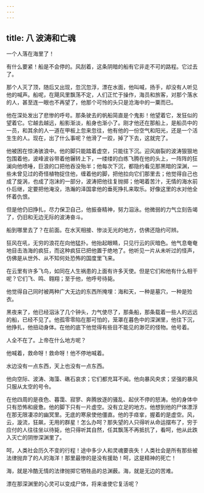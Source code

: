 ```yaml
---
---
---
```

title: 八 波涛和亡魂
---




一个人落在海里了！

有什么要紧！船是不会停的。风刮着，这条阴暗的船有它非走不可的路程。它过去了。

那个人灭了顶，随后又出现，忽沉忽浮，漂在水面，他叫喊，扬手，却没有人听见他的喊声。船呢，在飓风里飘荡不定，人们正忙于操作，海员和旅客，对那个落水的人，甚至连一眼也不再望了，他那个可怜的头只是沧海中的一粟而已。

他在深处发出了悲惨的呼号。那条驶去的帆船简直是个鬼影！他望着它，发狂似的望着它。它越去越远，船影渐淡，船身也渐小了。刚才他还在那船上，是船员中的一员，和其余的人一道在甲板上忽来忽往，他有他的一份空气和阳光，还是一个活生生的人。现在，出了什么事呢？他滑了一跤，掉了下去，这就完了。

他被困在惊涛骇浪中。他的脚只能踏着虚空，只能往下沉。迎风崩裂的波涛狠狠地包围着他，波峰波谷带着他辗转上下，一缕缕的白练飞腾在他的头上，一阵阵的狂澜向他喷唾，巨浪的口把他吞没殆半；他每次下沉，都隐约看见那黑暗的深渊，一些未曾见过的奇怪植物捉住他，缠着他的脚，把他拉向它们那里去；他觉得自己也成了旋涡，也成了泡沫的一部分，波涛把他往复抛掷；他喝着苦汁，无情的海水前仆后继，定要把他淹没，浩瀚的泽国拿他的垂死挣扎来取乐。好像这里的水对他全怀着仇恨。

但是他仍旧挣扎，尽力保卫自己，他振奋精神，努力泅泳。他微弱的力气立刻告竭了，仍旧和无边无际的波涛奋斗。

船到哪里去了？在前面。在水天相接、惨淡无光的地方，仿佛还隐约可辨。

狂风在吼，无穷的浪花在向他猛扑。他抬起眼睛，只见行云的灰暗色。他气息奄奄地目击浩海的疯狂，而这种疯狂已把他置于绝地了。他听见一片从未听过的怪声，仿佛是从世外、从不知何处恐怖的国度里飞来。

在云里有许多飞鸟，如同在人生祸患的上面有许多天使。但是它们和他有什么相干呢？它们飞、鸣、翱翔；至于他，他呼号待毙。

他觉得自己同时被两种广大无边的东西所掩埋：海和天，一种是墓穴，一种是殓衣。

黑夜来了，他已经泅泳了几个钟头，力气使尽了，那条船，那条载着一些人的远远的船，已经不见了。他孤零零陷在那可怕的，笼罩在暮色中的深渊里，他往下沉，他挣扎，他扭动身体。在他的底下他觉得有些目不能见的渺茫的怪物。他号着。

人全不在了。上帝在什么地方呢？

他喊着，救命呀！救命呀！他不停地喊着。

水边没有一点东西，天上也没有一点东西。

他向空际、波涛、海藻、礁石哀求；它们都充耳不闻。他向暴风央求；坚强的暴风只服从太空的号令。

在他四周的是夜色、暮霭、寂寥、奔腾放逐的骚乱、起伏不停的怒涛。他的身体中只有恐怖和疲惫。他的脚下只有一片虚空。没有立足的地方。他想到他的尸体漂浮在那无限凄凉的幽冥里。无底的寒泉使他僵直。他的手痉挛，握着的是虚空。风，云，漩流，狂飙，无用的群星！怎么办呵？那失望的人只得听从命运摆布了，穷于应付的人往往坐以待毙，他只得听其自然，任其飘荡不再抵抗了，看呵，他从此跌入灭亡的阴惨深渊里了。

呵，人类社会历久不变的行程！途中多少人和灵魂要丧失！人类社会是所有那些被法律抛弃了的人的海洋！那里最惨的是没有援助！呵，这是精神的死亡！

海，就是冷酷无情的法律抛掷它牺牲品的总渊薮。海，就是无边的苦难。

漂在那深渊里的心灵可以变成尸体，将来谁使它复活呢？